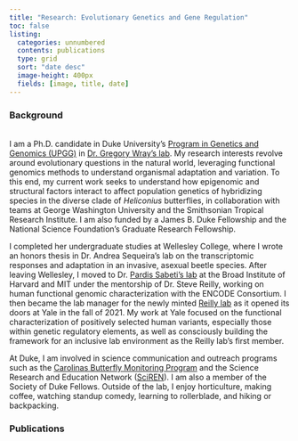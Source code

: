 ```yaml
---
title: "Research: Evolutionary Genetics and Gene Regulation"
toc: false
listing:
  categories: unnumbered
  contents: publications
  type: grid
  sort: "date desc"
  image-height: 400px
  fields: [image, title, date]
---
```


### Background

\
I am a Ph.D. candidate in Duke University's [Program in Genetics and Genomics (UPGG)](https://medschool.duke.edu/education/biomedical-phd-programs/university-program-genetics-and-genomics) in [Dr. Gregory Wray's lab](https://sites.duke.edu/wraylab/). My research interests revolve around evolutionary questions in the natural world, leveraging functional genomics methods to understand organismal adaptation and variation. To this end, my current work seeks to understand how epigenomic and structural factors interact to affect population genetics of hybridizing species in the diverse clade of *Heliconius* butterflies, in collaboration with teams at George Washington University and the Smithsonian Tropical Research Institute. I am also funded by a James B. Duke Fellowship and the National Science Foundation's Graduate Research Fellowship.

I completed her undergraduate studies at Wellesley College, where I wrote an honors thesis in Dr. Andrea Sequeira’s lab on the transcriptomic responses and adaptation in an invasive, asexual beetle species. After leaving Wellesley, I moved to Dr. [Pardis Sabeti's lab](https://www.sabetilab.org/) at the Broad Institute of Harvard and MIT under the mentorship of Dr. Steve Reilly, working on human functional genomic characterization with the ENCODE Consortium. I then became the lab manager for the newly minted [Reilly lab](https://www.reilly-lab.com/) as it opened its doors at Yale in the fall of 2021. My work at Yale focused on the functional characterization of positively selected human variants, especially those within genetic regulatory elements, as well as consciously building the framework for an inclusive lab environment as the Reilly lab's first member.

At Duke, I am involved in science communication and outreach programs such as the [Carolinas Butterfly Monitoring Program](https://www.jeffpippen.com/butterflies/carolinasbmp/carolinasbmp.htm) and the Science Research and Education Network ([SciREN](https://sciren.org/)). I am also a member of the Society of Duke Fellows. Outside of the lab, I enjoy horticulture, making coffee, watching standup comedy, learning to rollerblade, and hiking or backpacking.

### Publications

##### 
